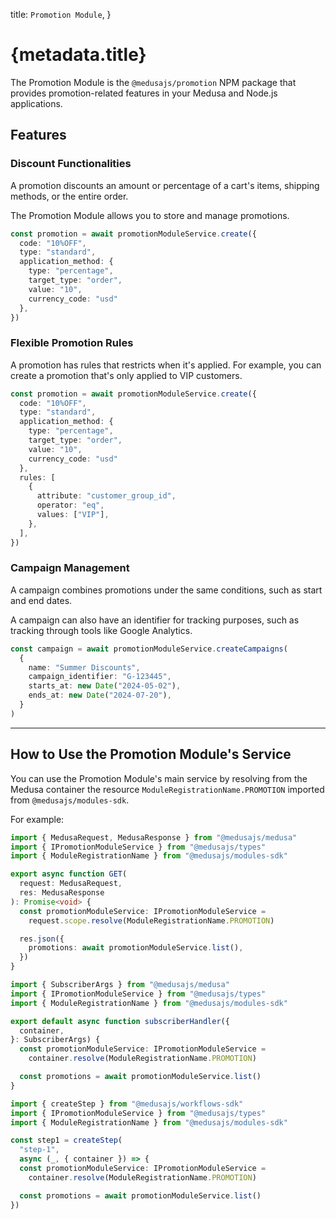 
  title: `Promotion Module`,
}

# {metadata.title}

The Promotion Module is the `@medusajs/promotion` NPM package that provides promotion-related features in your Medusa and Node.js applications.

## Features

### Discount Functionalities

A promotion discounts an amount or percentage of a cart's items, shipping methods, or the entire order.

The Promotion Module allows you to store and manage promotions.

```ts
const promotion = await promotionModuleService.create({
  code: "10%OFF",
  type: "standard",
  application_method: {
    type: "percentage",
    target_type: "order",
    value: "10",
    currency_code: "usd"
  },
})
```

### Flexible Promotion Rules

A promotion has rules that restricts when it's applied. For example, you can create a promotion that's only applied to VIP customers.

```ts
const promotion = await promotionModuleService.create({
  code: "10%OFF",
  type: "standard",
  application_method: {
    type: "percentage",
    target_type: "order",
    value: "10",
    currency_code: "usd"
  },
  rules: [
    {
      attribute: "customer_group_id",
      operator: "eq",
      values: ["VIP"],
    },
  ],
})
```

### Campaign Management

A campaign combines promotions under the same conditions, such as start and end dates.

A campaign can also have an identifier for tracking purposes, such as tracking through tools like Google Analytics.

```ts
const campaign = await promotionModuleService.createCampaigns(
  {
    name: "Summer Discounts",
    campaign_identifier: "G-123445",
    starts_at: new Date("2024-05-02"),
    ends_at: new Date("2024-07-20"),
  }
)
```

---

## How to Use the Promotion Module's Service

You can use the Promotion Module's main service by resolving from the Medusa container the resource `ModuleRegistrationName.PROMOTION` imported from `@medusajs/modules-sdk`.

For example:

<CodeTabs groupId="resource-type">
  <CodeTab label="API Route" value="api-route">

  ```ts title="src/api/store/custom/route.ts"
  import { MedusaRequest, MedusaResponse } from "@medusajs/medusa"
  import { IPromotionModuleService } from "@medusajs/types"
  import { ModuleRegistrationName } from "@medusajs/modules-sdk"

  export async function GET(
    request: MedusaRequest,
    res: MedusaResponse
  ): Promise<void> {
    const promotionModuleService: IPromotionModuleService =
      request.scope.resolve(ModuleRegistrationName.PROMOTION)

    res.json({
      promotions: await promotionModuleService.list(),
    })
  }
  ```

  </CodeTab>
  <CodeTab label="Subscriber" value="subscribers">

  ```ts title="src/subscribers/custom-handler.ts"
  import { SubscriberArgs } from "@medusajs/medusa"
  import { IPromotionModuleService } from "@medusajs/types"
  import { ModuleRegistrationName } from "@medusajs/modules-sdk"

  export default async function subscriberHandler({
    container,
  }: SubscriberArgs) {
    const promotionModuleService: IPromotionModuleService =
      container.resolve(ModuleRegistrationName.PROMOTION)

    const promotions = await promotionModuleService.list()
  }
  ```

  </CodeTab>
  <CodeTab label="Workflow Step" value="workflow-step">

  ```ts title="src/workflows/hello-world/step1.ts"
  import { createStep } from "@medusajs/workflows-sdk"
  import { IPromotionModuleService } from "@medusajs/types"
  import { ModuleRegistrationName } from "@medusajs/modules-sdk"

  const step1 = createStep(
    "step-1", 
    async (_, { container }) => {
    const promotionModuleService: IPromotionModuleService =
      container.resolve(ModuleRegistrationName.PROMOTION)

    const promotions = await promotionModuleService.list()
  })
  ```

  </CodeTab>
</CodeTabs>
